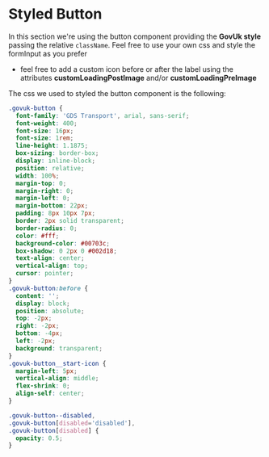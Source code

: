 
<Meta of={StyledStories} />

# Styled Button

In this section we're using the button component providing the **GovUk style** passing the relative `className`. Feel free to use your own css and style the formInput as you prefer

<Canvas>
  <Story of={StyledStories.Basic} />
</Canvas>

<Canvas>
  <Story of={StyledStories.WithImage} />
</Canvas>

<Canvas>
  <Story of={StyledStories.Disabled} />
</Canvas>

*   feel free to add a custom icon before or after the label using the attributes **customLoadingPostImage** and/or **customLoadingPreImage**

<Canvas>
  <Story of={StyledStories.Loading} />
</Canvas>

The css we used to styled the button component is the following:

```css
.govuk-button {
  font-family: 'GDS Transport', arial, sans-serif;
  font-weight: 400;
  font-size: 16px;
  font-size: 1rem;
  line-height: 1.1875;
  box-sizing: border-box;
  display: inline-block;
  position: relative;
  width: 100%;
  margin-top: 0;
  margin-right: 0;
  margin-left: 0;
  margin-bottom: 22px;
  padding: 8px 10px 7px;
  border: 2px solid transparent;
  border-radius: 0;
  color: #fff;
  background-color: #00703c;
  box-shadow: 0 2px 0 #002d18;
  text-align: center;
  vertical-align: top;
  cursor: pointer;
}
.govuk-button:before {
  content: '';
  display: block;
  position: absolute;
  top: -2px;
  right: -2px;
  bottom: -4px;
  left: -2px;
  background: transparent;
}
.govuk-button__start-icon {
  margin-left: 5px;
  vertical-align: middle;
  flex-shrink: 0;
  align-self: center;
}

.govuk-button--disabled,
.govuk-button[disabled='disabled'],
.govuk-button[disabled] {
  opacity: 0.5;
}

```

<Props of={Button} />
